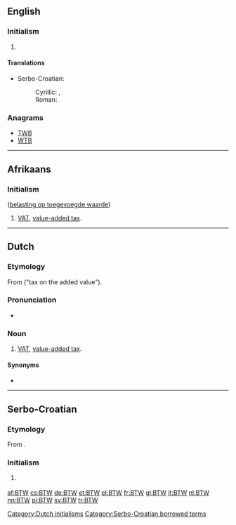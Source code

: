 {{also|btw}}
==English==

===Initialism===
{{en-initialism}}

# {{context|Internet|text}} {{initialism of|by the way}}

====Translations====
{{trans-top|[[by the way]]}}
* Serbo-Croatian:
*: Cyrillic: {{t-|sh|УБР|tr=UBR|sc=Cyrl}}, {{qualifier|slang}} {{t-|sh|БТЊ|sc=Cyrl}}
*: Roman: {{t-|sh|UBR|sc=Latn}}
{{trans-mid}}
{{trans-bottom}}

===Anagrams===
* [[TWB#English|TWB]]
* [[WTB#English|WTB]]

----

==Afrikaans==

===Initialism===
{{af-initialism}} ([[belasting op toegevoegde waarde]])

# [[VAT]], [[value-added tax]].

----

==Dutch==

===Etymology===
From {{term|belasting|lang=nl}} {{term|op|lang=nl}} {{term|de|lang=nl}} {{term|toevoegen|toegevoegde|lang=nl}} {{term|waarde|lang=nl}} ("tax on the added value").

===Pronunciation===
* {{audio|Nl-BTW.ogg|Audio}}

===Noun===
{{nl-noun|f|-|-}}

# [[VAT]], [[value-added tax]].

====Synonyms====
* {{l|nl|omzetbelasting}}

[[Category:Dutch initialisms]]

----

==Serbo-Croatian==

===Etymology===
From {{etyl|en|sh}} {{term|BTW||[[by the way]]|lang=en}}.

===Initialism===
{{sh-initialism}}

# {{context|Internet|text}} {{initialism of|by the way}}

[[Category:Serbo-Croatian borrowed terms]]

[[af:BTW]]
[[cs:BTW]]
[[de:BTW]]
[[et:BTW]]
[[el:BTW]]
[[fr:BTW]]
[[gl:BTW]]
[[it:BTW]]
[[nl:BTW]]
[[nn:BTW]]
[[pl:BTW]]
[[sv:BTW]]
[[tr:BTW]]
